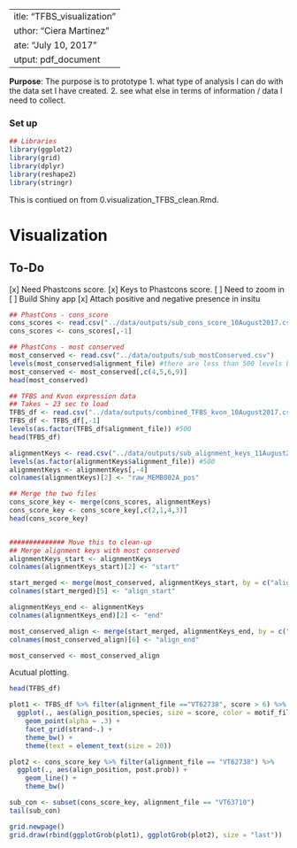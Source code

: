  ---
title: "TFBS_visualization"
author: "Ciera Martinez"
date: "July 10, 2017"
output: pdf_document
---

**Purpose**: The purpose is to prototype 
1. what type of analysis I can do with the data set I have created. 
2. see what else in terms of information / data I need to collect.

### Set up 
```r
## Libraries
library(ggplot2)
library(grid)
library(dplyr)
library(reshape2)
library(stringr)
```

This is contiued on from 0.visualization_TFBS_clean.Rmd.

# Visualization
## To-Do

[x] Need Phastcons score. 
[x] Keys to Phastcons score.
[ ] Need to zoom in 
[ ] Build Shiny app
[x] Attach positive and negative presence in insitu

```r
## PhastCons - cons_score
cons_scores <- read.csv("../data/outputs/sub_cons_score_10August2017.csv")
cons_scores <- cons_scores[,-1]

## PhastCons - most conserved
most_conserved <- read.csv("../data/outputs/sub_mostConserved.csv")
levels(most_conserved$alignment_file) #there are less than 500 levels because not all the files had conserved regions
most_conserved <- most_conserved[,c(4,5,6,9)]
head(most_conserved)

## TFBS and Kvon expression data
## Takes ~ 23 sec to load
TFBS_df <- read.csv("../data/outputs/combined_TFBS_kvon_10August2017.csv")
TFBS_df <- TFBS_df[,-1]
levels(as.factor(TFBS_df$alignment_file)) #500
head(TFBS_df)

alignmentKeys <- read.csv("../data/outputs/sub_alignment_keys_11August2017.csv")
levels(as.factor(alignmentKeys$alignment_file)) #500
alignmentKeys <- alignmentKeys[,-4]
colnames(alignmentKeys)[2] <- "raw_MEMB002A_pos"

## Merge the two files
cons_score_key <- merge(cons_scores, alignmentKeys)
cons_score_key <- cons_score_key[,c(2,1,4,3)]
head(cons_score_key)


############## Move this to clean-up
## Merge alignment keys with most conserved
alignmentKeys_start <- alignmentKeys
colnames(alignmentKeys_start)[2] <- "start"

start_merged <- merge(most_conserved, alignmentKeys_start, by = c("alignment_file", "start"))
colnames(start_merged)[5] <- "align_start"

alignmentKeys_end <- alignmentKeys
colnames(alignmentKeys_end)[2] <- "end"

most_conserved_align <- merge(start_merged, alignmentKeys_end, by = c("alignment_file", "end"))
colnames(most_conserved_align)[6] <- "align_end"

most_conserved <- most_conserved_align
```

Acutual plotting.

```r
head(TFBS_df)

plot1 <- TFBS_df %>% filter(alignment_file =="VT62738", score > 6) %>% 
  ggplot(., aes(align_position,species, size = score, color = motif_file)) +
    geom_point(alpha = .3) + 
    facet_grid(strand~.) +
    theme_bw() +
    theme(text = element_text(size = 20)) 

plot2 <- cons_score_key %>% filter(alignment_file == "VT62738") %>% 
  ggplot(., aes(align_position, post.prob)) + 
    geom_line() +
    theme_bw()

sub_con <- subset(cons_score_key, alignment_file == "VT63710")
tail(sub_con)

grid.newpage()
grid.draw(rbind(ggplotGrob(plot1), ggplotGrob(plot2), size = "last"))
```


